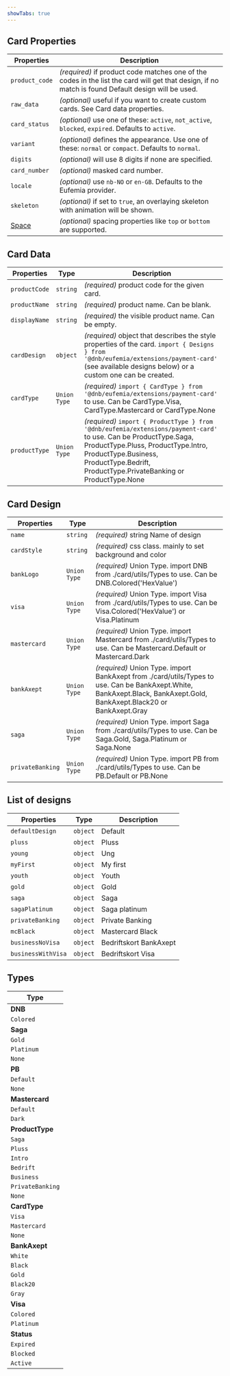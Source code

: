 ```yaml
---
showTabs: true
---
```


## Card Properties

| Properties                                  | Description                                                                                                                                        |
| ------------------------------------------- | -------------------------------------------------------------------------------------------------------------------------------------------------- |
| `product_code`                              | _(required)_ if product code matches one of the codes in the list the card will get that design, if no match is found Default design will be used. |
| `raw_data`                                  | _(optional)_ useful if you want to create custom cards. See Card data properties.                                                                  |
| `card_status`                               | _(optional)_ use one of these: `active`, `not_active`, `blocked`, `expired`. Defaults to `active`.                                                 |
| `variant`                                   | _(optional)_ defines the appearance. Use one of these: `normal` or `compact`. Defaults to `normal`.                                                |
| `digits`                                    | _(optional)_ will use 8 digits if none are specified.                                                                                              |
| `card_number`                               | _(optional)_ masked card number.                                                                                                                   |
| `locale`                                    | _(optional)_ use `nb-NO` or `en-GB`. Defaults to the Eufemia provider.                                                                             |
| `skeleton`                                  | _(optional)_ if set to `true`, an overlaying skeleton with animation will be shown.                                                                |
| [Space](/uilib/components/space/properties) | _(optional)_ spacing properties like `top` or `bottom` are supported.                                                                              |

## Card Data

| Properties    | Type         | Description                                                                                                                                                                                                                                        |
| ------------- | ------------ | -------------------------------------------------------------------------------------------------------------------------------------------------------------------------------------------------------------------------------------------------- |
| `productCode` | `string`     | _(required)_ product code for the given card.                                                                                                                                                                                                      |
| `productName` | `string`     | _(required)_ product name. Can be blank.                                                                                                                                                                                                           |
| `displayName` | `string`     | _(required)_ the visible product name. Can be empty.                                                                                                                                                                                               |
| `cardDesign`  | `object`     | _(required)_ object that describes the style properties of the card. `import { Designs } from '@dnb/eufemia/extensions/payment-card'` (see available designs below) or a custom one can be created.                                                |
| `cardType`    | `Union Type` | _(required)_ `import { CardType } from '@dnb/eufemia/extensions/payment-card'` to use. Can be CardType.Visa, CardType.Mastercard or CardType.None                                                                                                  |
| `productType` | `Union Type` | _(required)_ `import { ProductType } from '@dnb/eufemia/extensions/payment-card'` to use. Can be ProductType.Saga, ProductType.Pluss, ProductType.Intro, ProductType.Business, ProductType.Bedrift, ProductType.PrivateBanking or ProductType.None |

## Card Design

| Properties       | Type         | Description                                                                                                                                                            |
| ---------------- | ------------ | ---------------------------------------------------------------------------------------------------------------------------------------------------------------------- |
| `name`           | `string`     | _(required)_ string Name of design                                                                                                                                     |
| `cardStyle`      | `string`     | _(required)_ css class. mainly to set background and color                                                                                                             |
| `bankLogo`       | `Union Type` | _(required)_ Union Type. import DNB from ./card/utils/Types to use. Can be DNB.Colored('HexValue')                                                                     |
| `visa`           | `Union Type` | _(required)_ Union Type. import Visa from ./card/utils/Types to use. Can be Visa.Colored('HexValue') or Visa.Platinum                                                  |
| `mastercard`     | `Union Type` | _(required)_ Union Type. import Mastercard from ./card/utils/Types to use. Can be Mastercard.Default or Mastercard.Dark                                                |
| `bankAxept`      | `Union Type` | _(required)_ Union Type. import BankAxept from ./card/utils/Types to use. Can be BankAxept.White, BankAxept.Black, BankAxept.Gold, BankAxept.Black20 or BankAxept.Gray |
| `saga`           | `Union Type` | _(required)_ Union Type. import Saga from ./card/utils/Types to use. Can be Saga.Gold, Saga.Platinum or Saga.None                                                      |
| `privateBanking` | `Union Type` | _(required)_ Union Type. import PB from ./card/utils/Types to use. Can be PB.Default or PB.None                                                                        |

## List of designs

| Properties         | Type     | Description            |
| ------------------ | -------- | ---------------------- |
| `defaultDesign`    | `object` | Default                |
| `pluss`            | `object` | Pluss                  |
| `young`            | `object` | Ung                    |
| `myFirst`          | `object` | My first               |
| `youth`            | `object` | Youth                  |
| `gold`             | `object` | Gold                   |
| `saga`             | `object` | Saga                   |
| `sagaPlatinum`     | `object` | Saga platinum          |
| `privateBanking`   | `object` | Private Banking        |
| `mcBlack`          | `object` | Mastercard Black       |
| `businessNoVisa`   | `object` | Bedriftskort BankAxept |
| `businessWithVisa` | `object` | Bedriftskort Visa      |

## Types

| Type             |
| ---------------- |
| **DNB**          |
| `Colored`        |
| **Saga**         |
| `Gold`           |
| `Platinum`       |
| `None`           |
| **PB**           |
| `Default`        |
| `None`           |
| **Mastercard**   |
| `Default`        |
| `Dark`           |
| **ProductType**  |
| `Saga`           |
| `Pluss`          |
| `Intro`          |
| `Bedrift`        |
| `Business`       |
| `PrivateBanking` |
| `None`           |
| **CardType**     |
| `Visa`           |
| `Mastercard`     |
| `None`           |
| **BankAxept**    |
| `White`          |
| `Black`          |
| `Gold`           |
| `Black20`        |
| `Gray`           |
| **Visa**         |
| `Colored`        |
| `Platinum`       |
| **Status**       |
| `Expired`        |
| `Blocked`        |
| `Active`         |
